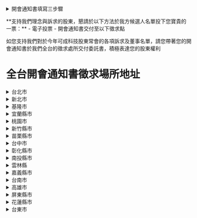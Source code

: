 <div className='container mx-auto p-4 [&_summary]:my-4 [&_summary]:p-4 [&_summary]:cursor-pointer [&_summary]:hover:bg-brand-green/10'>

<details>
  <summary className="border-2 border-[#30a3e6] rounded-4xl animate-bounce">開會通知書填寫三步驟</summary>
  
![](/images/instruction.jpg)
</details>

<p className='text-2xl my-4'>
**支持我們理念與訴求的股東，懇請於以下方法於我方候選人名單投下您寶貴的一票：**
- 電子投票
- 開會通知書交付至以下徵求點

如您支持我們對於今年可成科技股東常會的各項訴求及董事名單，請您帶著您的開會通知書於我們全台的徵求處所交付委託書，積極表達您的股東權利
</p>


# 全台開會通知書徵求場所地址

<details>
  <summary>台北市</summary>

| 徵求場所地址                                                       | 電話          |
| ------------------------------------------------------------------|-------------|
| 台北市中正區博愛路 80 號 B1                                        | (02)2388-8750 |
| 台北市中正區重慶南路一段 10 號 1 樓                                | 0966-136-379  |
| 台北市中正區重慶南路一段 13 號(胡椒餅隔壁彩券行內)                 | (02)2375-3556 |
| 台北市中正區重慶南路一段 18 號（日野苑飯店旁邊）                   | (02)2351-6733 |
| 台北市中正區重慶南路三段 111 號 1 樓（欣泰廚具）                   | (02)2365-6701 |
| 台北市中正區南昌路一段 31 巷 16 號（南門市場後）                   | (02)2351-6733 |
| 台北市中正區武昌街一段 2 之 1 號 1 樓                              | 0980-137-002  |
| 台北市中正區武昌街一段 8 號                                        | (02)8972-5568 |
| 台北市中正區武昌街一段 16 巷 10 號 1 樓&2 樓之 1                   | (02)2311-1376 |
| 台北市中正區館前路 6 號 12 樓之 8（捷運台北車站新光三越出口）      | (02)2331-2141 |
| 台北市中正區懷寧街 42 之 1 號 1 樓（心泰軟異國料理便當）           | (02)2331-6372 |
| 台北市中正區懷寧街 74 號                                           | (02)8972-5210 |
| 台北市中正區懷寧街 74 號(中國信託旁邊)                             | 0978-003-540  |
| 台北市中正區懷寧街 76 號 1 樓(壹咖啡彩券行)                        | 0980-137-003  |
| 台北市中正區中華路二段 301 巷 4 號(黃豆家豆花店旁邊)               | (02)2339-1391 |
| 台北市中正區寧波東街 22-1 號(早香早餐吧)                           | (02)2322-5364 |
| 台北市中正區新生南路一段 138 之 1 號                               | (02)2740-8229 |
| 台北市萬華區大理街 22 號(捷運龍山寺站 3 號出口對面)                | (02)2336-3999 |
| 台北市萬華區東園街 68-1 號 2 樓(由 66 巷 2 弄進入)                 | (02)2307-1773 |
| 台北市大同區重慶北路三段 281 號（金旺來彩劵行）                    | (02)2595-6189 |
| 台北市大同區重慶北路三段 296 巷 16 號                              | (02)2552-8400 |
| 台北市大同區南京西路 163 號 1 樓 97 室                             | (02)2555-7396 |
| 台北市大同區延平北路二段 96 號（華銀警衛室）                       | (02)2555-7396 |
| 台北市大同區延平北路二段 109 號（優達刻印配鑰）                    | (02)2556-3138 |
| 台北市大同區承德路三段 206 之 2 號（承三 208 巷口）                | (02)2595-6189 |
| 台北市大同區承德路三段 231 號(彩券行)                              | (02)2592-6278 |
| 台北市中山區建國北路一段 96 號                                     | 0972-891-240  |
| 台北市中山區合江街 123 號-久振堂香舖(錦州民權中間)                 | (02)2505-2215 |
| 台北市中山區合江街 188 巷 2 號 1 樓                                | (02)2506-2926 |
| 台北市中山區農安街 109 號 1 樓(中原街口)                           | 0955-480-000  |
| 台北市中山區吉林路 144 巷 10 號 2 樓                               | (02)2563-5077 |
| 台北市中山區吉林路 376 號（教堂旁彩券行）                          | (02)2535-0758 |
| 台北市中山區吉林路 426 號                                          | (02)2597-1040 |
| 台北市中山區松江路 108 巷 29 號 1 樓（欣大文具店）                 | (02)2542-6127 |
| 台北市中山區松江路 123 巷 8 號 2 樓（南京東路口）                  | (02)2501-5528 |
| 台北市中山區龍江路 155 巷 6 號 1 樓（長春路口）                    | (02)2718-0952 |
| 台北市中山區民生東路二段 148 號 Toffee 服飾(松江路口,路易莎旁)     | (02)2542-9368 |
| 台北市松山區民生東路四段 80 巷 5 號                                | (02)2547-3039 |
| 台北市松山區三民路 136 巷 12 號 1 樓                               | (02)2762-5690 |
| 台北市松山區延吉街 12 號 1 樓（吉仁鎖店）                          | (02)2578-0782 |
| 台北市松山區東興路 5 號 1 樓(統一證正對面)                         | 0958-327-999  |
| 台北市大安區信義路二段 98 號(彩券行)                               | (02)2358-1861 |
| 台北市大安區延吉街 135 之 2 號 7 樓（忠孝東路口）                  | (02)2778-3412 |
| 台北市大安區延吉街 153-4 號                                        | (02)8771-3691 |
| 台北市大安區光復南路 578 號 2 樓之 1(信義路口永和豆漿旁)           | 0916-563-248  |
| 台北市大安區復興南路一段 321 號 1 樓 A17 室（捷運大安站 6 號出口） | (02)2501-5529 |
| 台北市大安區敦化南路二段 11 巷 22 號（敦南信義路口）               | (02)2706-388  | 9   |
| 台北郵局 91-8 號信箱                                               |
| 台北市大安區敦化南路二段 81 巷 45 弄 27 號                         | (02)2701-6245 |
| 台北市大安區泰順街 46-1 號(奇威藥局)                               | (02)2365-1110 |
| 台北市大安區永康街 2 巷 4 號(手機殼專賣)                           | 0933-225-092  |
| 台北市大安區新生南路一段 149-11 號 1 樓(彩券行)                    | (02)2705-8885 |
| 台北市大安區瑞安街 230 號                                          | (02)2708-6046 |
| 台北市大安區和平東路三段 228 巷 34 號(彩券行)                      | (02)8732-5595 |
| 台北市大安區通化街 13 號                                           | 02)2709-8668  |
| 台北市信義區虎林街 100 巷 17 號 1 樓                               | (02)2753-5992 |
| 台北巿信義區永吉路 180 巷 14 號(鴻睿商行)                          | (02)2763-2710 |
| 台北市信義區永吉路 278 巷 27 弄 32 號 1 樓(永吉市場旁)             | (02)8787-5802 |
| 台北市信義區松山路 627-1 號(登寶眼鏡行,福德松山路口)               | (02)2727-4788 |
| 台北市士林區承德路四段 10 巷 57 號                                 | 0932-135-683  |
| 台北市士林區文林路 173 號(大北路口彩券行)                          | (02)2881-7777 |
| 台北市士林區中正路 403 號(彩券行)                                  | (02)2883-3637 |
| 台北市士林區德行東路 92 號（檳榔店內-忠誠牛肉麵旁）                | (02)2828-2007 |
| 台北市士林區德行東路 95 號(芝加哥數位影像)                         | (02)2838-2572 |
| 台北市北投區致遠一路二段 117 號 1 樓（彩劵行-陽信銀旁）            | (02)2827-9151 |
| 台北市北投區致遠二路 116 號(僑王機車行)                            | (02)2820-5708 |
| 台北市北投區明德路 152 號(彩券行)                                  | (02)2828-0169 |
| 台北市北投區裕民六路 90 巷 1 弄 20 號(近石牌捷運富邦證券後)        | (02)2827-3035 |
| 台北市北投區中央北路一段 145 號(彩券行)                            | (02)2897-4747 |
| 台北市北投區大興街 23 巷 4 號(全聯福利後面)                        | (02)2895-6645 |
| 台北市內湖區成功路四段 61 巷 32 弄 14 號 1 樓（冠博未上市）        | (02)8792-9175 |
| 台北市內湖區環山路一段 63 號                                       | (02)2798-5827 |
| 台北市內湖區金湖路 2 號(近捷運內湖站 2 號出口)                     | (02)2791-8777 |
| 台北市內湖區康寧路一段 141 號(台灣彩券)                            | (02)2793-3277 |
| 台北市南港區八德路四段 909 號 1 樓(貓狗 909)                       | 0975-756-871  |
| 台北市南港區福德街 311 號（伊美自助洗衣店）                        | (02)2786-7680 |
| 台北市文山區羅斯福路六段 268 號 1 樓（順明眼鏡行）                 | (02)2931-1663 |
| 台北市文山區興隆路一段 65 號 1 樓（798 羊肉）                      | (02)2933-0571 |
| 台北市文山區景明街 1 號(興隆路一段 138 號 OK 便利商店旁)           | (02)2935-5555 |

</details>

<details>
  <summary>新北市</summary>

| 徵求場所地址                                                       | 電話          |
| ------------------------------------------------------------------|-------------|
|新北市淡水區中山路95巷18號1樓 | (02)2620-4121
|新北市汐止區康寧街414號1樓（宥鈞安全帽） | (02)2695-3448
|新北市土城區中央路二段50巷16弄1號1樓（日月光對面巷子內） | (02)2273-0628
|新北市土城區學府路一段98巷24號（廣福派出所對面巷子） | (02)2262-0589
|新北市土城區青雲路176號1樓(名田水電行) | (02)2262-3556
|新北市土城區裕生路83巷21號(樂利國小旁) | (02)2265-5723
|新北市板橋區文化路一段188巷7 弄40號（油庫市場內） | (02)2257-2976
|新北市板橋區五權街65巷10號（五權公園口） | (02)2954-4325
|新北市板橋區東門街30之2號1樓之2（府中1號出口） | (02)2956-2019
|新北市板橋區長安街138巷1-1號(海山高中部後面，學盟補習班旁) | (02)2963-7878
|新北市新店區中正路187之1號(南記鎖匙刻印行) | (02)2913-3480
|新北市新店區中正路247巷4弄2號（OK超商巷內） | (02)2916-0308
|新北市新店區中正路380號(永利機車行、耕莘醫院旁) | (02)2218-4748
|新北市永和區得和路373巷31弄11號1樓（原永元路） | (02)2920-8426
|新北市永和區中正路653號（和欣機車行） | (02)2920-8426
|新北市永和區中和路591號(金鴻興鐘錶行) | (02)2927-0606
|新北市中和區泰和街32號1樓（品宏機車行） | (02)2231-1618
|新北市中和區連城路348號（天下武裝） | (02)2231-1618
|新北市中和區景平路425號 | (02)2246-5010
|新北市中和區景安路35號1樓(無患子環保洗衣店) | (02)2949-3528
|新北市新莊區公園一路70巷2號（阿耀的店旁巷） | (02)2993-1020
|新北市新莊區新泰路225巷8號1樓（品皇咖啡） | (02)2992-9523
|新北市新莊區新泰路225巷23弄12號(台北富邦銀行隔壁巷弄內) | (02)2992-4784
|新北市新莊區中港路288巷70號 | 0971-797-298
|新北市樹林區保安二街19號（國清電器） | (02)2681-3471
|新北市樹林區中山路1段205號(小馬租車) | 0932-921-357
|新北市三峽區民生街154號B19(民生花坊旁) | 0970-476-060
|新北市三峽區復興路42巷3號1樓 | 0963-081-570
|新北市鶯歌區中正一路93號（全國寢具行） | (02)2677-2049
|新北市鶯歌區建國路57號（山姆幼兒園對面） | 0958-168-266
|新北市三重區安樂街46號（正義北路247號全家旁巷內） | (02)2980-4817
|新北市三重區集美街23號（龍佳照相館） | (02)2978-8331
|新北市三重區重陽路一段118號(春米早午餐店)稅捐處正對面 | (02)2982-4289
|新北市三重區文化北路226巷46號1樓（正義北路八方雲集後） | (02)2982-4608
|新北市蘆洲區中山二路36巷31號 1樓（雜貨店） | (02)2285-0627
|新北市蘆洲區中正路185巷76號(中古電視維修買賣) | (02)2848-8984
</details>

<details>
  <summary>基隆市</summary>

| 徵求場所地址                                                       | 電話          |
| ------------------------------------------------------------------|-------------|
|基隆市仁愛區愛三路87號4樓之15（仁愛眼鏡4樓） | (02)2425-7224|
|基隆市仁愛區孝二路29巷9號1樓 | (02)24250062|
|基隆市信義區東信路246號(A.D HAIR) | (02)2466-0233|
|基隆市七堵區光明路17號 | (02)2456-6009|
|基隆市七堵區福一街214號(綜合鞋店) | 0915-530-630|
</details>

<details>
  <summary>宜蘭縣市</summary>

| 徵求場所地址                                                       | 電話          |
| ------------------------------------------------------------------|-------------|
|宜蘭縣羅東鎮博愛路14號 | (03)955-0661|
|宜蘭縣羅東鎮林森路111號(諾貝爾麵包店後面) | 0928-740-835|
|宜蘭縣宜蘭市農權路180號(晨昇早點斜對面) | 0905-301-645|
|宜蘭縣宜蘭市武營街84號 | 0958-616-137|
</details>

<details>
  <summary>桃園市</summary>

| 徵求場所地址                                                       | 電話          |
| ------------------------------------------------------------------|-------------|
|桃園市中壢區中台路15號（近中壢監理站、圖書館、路易莎） | (03)426-0715|
|桃園市中壢區民權路214號(萬利市場對面7-11巷口進入) | (03)494-9706|
|桃園市中壢區環北路577號(中華六福茶具百貨) | (03)462-3043|
|桃園市中壢區永福路987號(嘉又專業鎖店) | (03)463-1822|
|桃園市桃園區愛八街15號（麵包同話後方） | (03)335-7025|
|桃園市桃園區中山東路199號(青溪國中對面) | (03)331-8844|
|桃園市桃園區國聖一街191號(愛買後面，宏昌13街國聖一街交叉口) | 0965-355-336|
|桃園市八德區和平路170號(全順汽車修理廠) | 0965-355-336|
|桃園市八德區東勇街69巷21號（屈臣氏義勇店後巷） | (03)367-1202|
|桃園市楊梅區新成路120號（永成自行車行） | (03)475-6783|
|桃園市龍潭區龍青路3號-刻印行(台灣銀行對面) | (03)480-1964|
|桃園市蘆竹區奉化路54號 | 0936-584-639|

</details>

<details>
  <summary>新竹縣市</summary>

| 徵求場所地址                                                       | 電話          |
| ------------------------------------------------------------------|-------------|
|新竹市北大路305巷8號（國泰世華旁巷） | (03)523-7681|
|新竹市北區和福街3號(北大路鬍鬚張旁邊巷子) | (03)523-6082|
|新竹市東區西大路97巷8號(牛肉麵巷內) | (03)526-8892|
|新竹市東區光復路一段329巷6號(家樂福旁巷內) | (03)579-8131|
|新竹市光復路一段278號（元大、台新金對面） | 0987-519-892|
|新竹縣竹北市博愛街379號(博愛街郵局對面) | (03)555-5276|
|新竹縣竹北市民權街18號（寶寶園生活百貨） | (03)551-4141|
|新竹縣湖口鄉中正路一段143號(君育手工藝行) | (03)590-6019|
|新竹縣新豐鄉忠孝路33號(P8精品服飾) | 0980-705-116|
|新竹縣新埔鎮中正路546號(新生照相館) | (03)588-3028|
|新竹縣關西鎮南京路31號(薰衣草服飾) | (03)587-9551|
|新竹縣竹東鎮中正路7號 | (03)594-2471|
|新竹縣竹東鎮中興路三段291號 | 0955-904-166|

</details>

<details>
  <summary>苗栗縣市</summary>

| 徵求場所地址                                                       | 電話          |
| ------------------------------------------------------------------|-------------|
|苗栗縣竹南鎮龍泉街33號 | 0921-480-228|
|苗栗縣頭份市維新路35號（竹南南地下道全家福鞋店正對面） | (037)627-163|
|苗栗市忠孝路196號（三言兩語簡餐店） | (037)362-196|
|苗栗市福星里10鄰福園街72號1樓(靠近北平四海小館旁) | (037)276-045|
|苗栗市中正路429號(黃明玲皮膚科對面) | 0905-334-770|

</details>

<details>
  <summary>台中市</summary>

| 徵求場所地址                                                       | 電話          |
| ------------------------------------------------------------------|-------------|
|台中市南區正義街133巷2之1號（劉永洲） | (04)2287-2837|
|台中市南區高工路56號（利百加健康屋） | (04)2265-9940|
|台中市西區金山路49之5號 | (04)2372-4785|
|台中市西區五權五街180號(蒙娜麗莎,近忠明南路口) | (04)2376-9885|
|台中市北區太平路217號（正美洗衣店） | (04)2201-4514|
|台中市北區英才路184號1樓-陳素菡(大麵羹斜對面) | (04)2203-9343|
|台中市北屯區崇德二路二段82號 | (04)2247-6687|
|台中市北屯區祥順五街102號 | 0928-630-921|
|台中市西屯區黎明路三段487號（東帝視障按摩養生館） | (04)2707-0056|
|台中市南屯區大英街318號1樓(永春不動產) | (04)2320-1378|
|台中市南屯區南屯路二段116號（匯芳書局） | (04)2471-5092|
|台中市西屯區福上巷327號(近文華路) | (04)2452-1306|
|台中市太平區成功東路255號（建興路口） | (04)2277-1106|
|台中市太平區中興東路30號（新民書局） | (04)2277-1801|
|台中市太平區中興東路32號(窗簾專賣店) | (04)2275-4916|
|台中市大里區中興路二段396-2號(美達行) | (04)2485-1222|
|台中市大里區德芳路二段27號（享宸養生館） | (04)2407-3827|
|台中市大里區永興路116號（沛琪洗衣店） | (04)2482-4992|
|台中市霧峰區中正路788之1號（沅寶王彩券行） | (04)2339-3800|
|台中市烏日區中華路562號（宏仁汽車材料） | (04)2338-4175|
|台中市豐原區豐陽路3號（7-11對面） | (04)2524-2955|
|台中市豐原區豐西里14鄰忠孝街79巷40號 | 0981-773-228|
|台中市龍井區觀光路135巷68號 | (04)2635-7570|
|台中市清水區光華路43巷2號 | (04)2622-0217|
|台中市大甲區大甲街23號 | 0983-682-764|
|台中市大甲區青年路33之1號 | (04)2681-6841|
|台中市大雅區民生路一段133巷21號(國泰世華銀巷子進入) | (04)2560-3566|
|台中市沙鹿區鎮南路二段279號(松邦文具) | (04)2635-6360|

</details>

<details>
  <summary>彰化縣市</summary>

| 徵求場所地址                                                       | 電話          |
| ------------------------------------------------------------------|-------------|
|彰化市中正路二段560巷22號（彰安國中旁巷內） | (04)722-4669|
|彰化市中山路二段885-2號1樓(金伍翔鋁門窗) | (04)720-1027|
|彰化市三民路237巷57號 | (04)729-9815|
|彰化縣鹿港鎮三民路260號 | (04)777-2715|
|彰化縣鹿港鎮永安二路120巷3號(鹿港至誠慈善會巷子內) | 0928-017-984|
|彰化縣員林市中山南路191巷6號（原址188號對面巷第3間） | (04)835-0257|
|彰化縣員林市大仁街1號(大同路二段全家便利商店斜對面) | (04)834-4546|
|彰化縣和美鎮中興路2段21號 | (04)755-5821|
|彰化縣伸港鄉中興路一段301號(國品電信企業) | 0933-599-998|
|彰化縣永靖鄉瑚璉路147號（萱滷味） | 0939-668-076|
|彰化縣田中鎮中山街335巷28號（謝英代書） | (04)874-2818|
|彰化縣田中鎮員集路二段418號(建興五金行) | (04)874-2611|
|彰化縣北斗鎮中山路一段266號（萬八火鍋斜對面） | 0926-901-746|
|彰化縣北斗鎮文苑東路77號(金寶山五金大賣場)藝林書局旁 | (04)888-0606|
|彰化縣溪湖鎮彰水路三段375號(道安醫院斜對面) | (04)882-9988|
|彰化縣二林鎮儒林路二段358號(久鎰百貨行) | (04)896-0103|

</details>

<details>
  <summary>南投縣市</summary>

| 徵求場所地址                                                       | 電話          |
| ------------------------------------------------------------------|-------------|
|南投市民族路215號（廣元藥局旁） | 0988-217-969|
|南投市中興路74巷6號（文和煙酒巷內） | 0928-316-741|
|南投市彰南路一段1078號(南投國小對面) | (049)222-2366|
|南投縣草屯鎮炎峰街3之7號（土銀斜對面） | (049)232-7456|
|南投縣草屯鎮和興街25號(草屯形象商圈) | (049)230-2225|
|南投縣竹山鎮建國二路98號(阿樹米行) | (049)263-0350|

</details>

<details>
  <summary>雲林縣</summary>

| 徵求場所地址                                                       | 電話          |
| ------------------------------------------------------------------|-------------|
|雲林縣北港鎮文化路148號（永利牛排館） | 0921-700-416|
|雲林縣斗南鎮順安街133號（順益單車） | (05)596-3540|
|雲林縣虎尾鎮林森路二段23-1號（龍之海唱片行） | (05)633-8311|
|雲林縣斗六市九如街4號（圓拉麵） | (05)533-6202|
|雲林縣斗六市城頂街62-2號(明志動物醫院) | 0910-544-688|
|雲林縣西螺鎮平和路162號（新德記-野爵客） | (05)586-8886|

</details>

<details>
  <summary>嘉義縣市</summary>

| 徵求場所地址                                                       | 電話          |
| ------------------------------------------------------------------|-------------|
|嘉義市忠義街68號（蘭井街與光彩街中間） | (05)222-3203|
|嘉義市東區成仁街273之2號(靠近林森西路) | (05)276-6189|
|嘉義市西區忠義街123號(近中山路口第三家) | (05)222-2705|
|嘉義縣民雄鄉保生街32號 | (05)226-2722|
|嘉義縣民雄鄉福樂村埤角342號(嘉鴻書局) | (05)2219-989|
|嘉義縣民雄鄉福樂村埤角7號（google搜尋:埤角股東會紀念品） | 0932-961-980|
|嘉義縣水上鄉進學街19巷23號 | (05)268-5486|

</details>

<details>
  <summary>台南市</summary>

| 徵求場所地址                                                       | 電話          |
| ------------------------------------------------------------------|-------------|
|台南市中西區友愛東街15號（萬川餅店旁） | (06)228-6026|
|台南市中西區西門路二段407號1樓（舊大舞台對面） | (06)221-8925|
|台南市中西區民族路三段56號 | (06)221-1820|
|台南市中西區民生路二段272號(富邦大樓正對面) | (06)223-3958|
|台南市東區大同路一段45巷5號(東門圓環旁) | (06)214-1371|
|台南市東區仁和路84-3號(弘鼎文具店) | (06)260-6319|
|台南市東區小東路360號((國泰世華銀行正對面)) | (06)208-9267|
|台南市東區崇善路232巷17弄2號 | (06)260-3856|
|台南市東區裕農路647號（裕農安安藥局） | (06)208-5939|
|台南市北區公園路128號（好鄰居藥局） | (06)221-9015|
|台南市北區公園路128號2樓之9 | (06)221-9015|
|台南市安平區永華三街71號（茗茶作茶飲店） | (06)298-8703|
|台南市永康區復興路295號（廣大電器） | (06)313-8475|
|台南市永康區大灣路352號（雨田通訊行） | (06)271-7120|
|台南市永康區華興街104號1樓(華興理髮廳) | (06)312-0498|
|台南市永康區永康街97號 | (06)233-0877|
|台南市佳里區平等街119號(新光大樓旁) | (06)723-1560|
|台南市佳里區和平街1號 | (06)723-6975|
|台南市歸仁區中山路一段551號（燿瀅3C行動館） | (06)330-1065|
|台南市新營區永安街3之1號 （近交通台） | (06)635-0786|
|台南市新營區博愛街56-2號 | 0911-219-885|
|台南市新營區三民路128號(博大書局) | (06)632-6865|

</details>

<details>
  <summary>高雄市</summary>

| 徵求場所地址                                                       | 電話          |
| ------------------------------------------------------------------|-------------|
|高雄市前金區六合二路228號（市議會後面） | (07)201-4827|
|高雄市前金區自強一路100號(七賢二路口-櫻花廚具) | (07)211-1234|
|高雄市苓雅區正大路27號（輔仁路口轉入） | (07)723-1100|
|高雄市苓雅區青年一路163號之2（國民市場門口德興軒文具行） | (07)333-5635|
|高雄市苓雅區光華一路148-65號（義美食品旁天龍戶外） | (07)716-3735|
|高雄市新興區中正三路98號1樓（搜尋:高雄全通中正店） | (07)237-9898|
|高雄市新興區南台路45號（中正、南台路三信合作社對面） | (07)282-2088|
|高雄市三民區建興路192號（櫻花廚具） | (07)384-9900|
|高雄市三民區重慶街46號(後火車站中國信託後方) | (07)311-8641|
|高雄市三民區澄和路58巷16號 | 0929-043-518|
|高雄市三民區鼎泰街220號(全聯附近) | (07)-342-0508|
|高雄市小港區桂陽路259號(7-11旁，近桂林國小) | (07)793-1460|
|高雄市小港區華山路128之5號（華山國小旁櫻花廚具） | (07)806-4070|
|高雄市左營區海德路41號 | (07)582-1886|
|高雄市左營區立信路221號 | (07)556-0952|
|高雄市左營區自由二路410號(新葳美髮美容百貨) | (07)558-6399|
|高雄市仁武區仁新巷57號（成功文具行） | (07)371-1885|
|高雄市仁武區仁雄路13-22號（永順鎖印行全真中醫旁） | (07)373-7788|
|高雄市鹽埕區安石街39號(大仁市場後方) | (07)532-0447|
|高雄市鼓山區伊犁街31號(近九如國小) | (07)521-6315|
|高雄市前鎮區一心二路50號(華南銀行對面) | 0955-145705|
|高雄市鳳山區五甲二路241號（中華電信對面正大興安全帽） | (07)722-9124|
|高雄市鳳山區自強一路221號（多那之咖啡五甲店隔壁） | (07)831-2170|
|高雄市鳳山區中華街3-3號(高雄捷運鳳山站2號出口) | (07)741-4591|
|高雄市鳳山區光復路二段257號 | (07)799-1473|
|高雄市鳳山區凱旋路215號(聯邦銀行正對面) | (07)765-6657|
|高雄市鳳山區三誠路13號(近五甲廟、福誠高中) | (07)823-0388|
|高雄市鳳山區文化西路17-7號（文化西路轉入） | (07)777-8800|
|高雄市鳳山區維新路97-1號（馬光中醫斜對面） | (07)741-1762|
|高雄市大寮區鳳屏一路458號（潔盈美容美髮材料行） | (07)703-3872|
|高雄市大寮區鳳林三路793號(近黃昏市場) | (07)782-5356|
|高雄市林園區仁愛里文聖街128巷16號 | (07)642-1754|
|高雄市林園區仁愛路216巷2號（快樂髮廊） | (07)641-4400|
|高雄市楠梓區後昌路837巷51號1樓(全聯福利中心斜對面) | (07)360-5953|
|高雄市楠梓區土庫路15號(台糖量販斜對面) | (07)351-8476|
|高雄市岡山區公園東路124號 | (07)623-6250|

</details>

<details>
  <summary>屏東縣市</summary>

| 徵求場所地址                                                       | 電話          |
| ------------------------------------------------------------------|-------------|
|屏東市中正路131號（秀波股務） | (08)765-7277|
|屏東市自由路765號(國民餐廳對面) | 0986-803-018|
|屏東市復興路205號 | 0986-803-018|
|屏東縣潮州鎮延平路136號（國泰大樓旁） | (08)789-0748|

</details>

<details>
  <summary>花蓮縣市</summary>

| 徵求場所地址                                                       | 電話          |
| ------------------------------------------------------------------|-------------|
|花蓮市福建街199號 | (08)833-1010|
|花蓮縣吉安鄉自強路449號1樓(建宏電器行) | (038)567-001|
|花蓮縣玉里鎮中正路90號 | (038)886-922|

</details>

<details>
  <summary>台東市</summary>

| 徵求場所地址                                                       | 電話          |
| ------------------------------------------------------------------|-------------|
|台東市新生路331號 | (089)351-883|
|台東市新生路456號 | 	(089)323-009|

</details>

</div>
